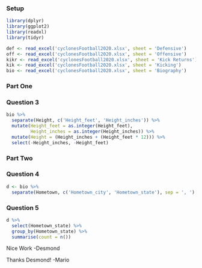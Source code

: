 
### Setup
```r
library(dplyr)
library(ggplot2)
library(readxl)
library(tidyr)

def <- read_excel('cyclonesFootball2020.xlsx', sheet = 'Defensive')
off <- read_excel('cyclonesFootball2020.xlsx', sheet = 'Offensive')
kikr <- read_excel('cyclonesFootball2020.xlsx', sheet = 'Kick Returns')
kik <- read_excel('cyclonesFootball2020.xlsx', sheet = 'Kicking')
bio <- read_excel('cyclonesFootball2020.xlsx', sheet = 'Biography')


```

### Part One

### Question 3
```r
bio %>%
  separate(Height, c('Height_feet', 'Height_inches')) %>%
  mutate(Height_feet = as.integer(Height_feet), 
         Height_inches = as.integer(Height_inches)) %>%
  mutate(Height = (Height_inches + (Height_feet * 12))) %>%
  select(-Height_inches, -Height_feet)
```

### Part Two

### Question 4
```r
d <- bio %>%
  separate(Hometown, c('Hometown_city', 'Hometown_state'), sep = ', ')
```

### Question 5
```r
d %>%
  select(Hometown_state) %>%
  group_by(Hometown_state) %>%
  summarise(count = n())
```

Nice Work -Desmond

Thanks Desmond! -Mario